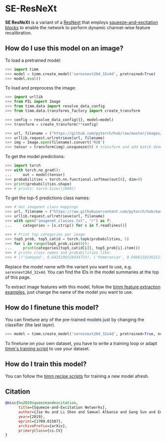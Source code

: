 # SE-ResNeXt

**SE ResNeXt** is a variant of a [ResNext](https://www.paperswithcode.com/method/resneXt) that employs [squeeze-and-excitation blocks](https://paperswithcode.com/method/squeeze-and-excitation-block) to enable the network to perform dynamic channel-wise feature recalibration.

## How do I use this model on an image?

To load a pretrained model:

```py
>>> import timm
>>> model = timm.create_model('seresnext26d_32x4d', pretrained=True)
>>> model.eval()
```

To load and preprocess the image:

```py 
>>> import urllib
>>> from PIL import Image
>>> from timm.data import resolve_data_config
>>> from timm.data.transforms_factory import create_transform

>>> config = resolve_data_config({}, model=model)
>>> transform = create_transform(**config)

>>> url, filename = ("https://github.com/pytorch/hub/raw/master/images/dog.jpg", "dog.jpg")
>>> urllib.request.urlretrieve(url, filename)
>>> img = Image.open(filename).convert('RGB')
>>> tensor = transform(img).unsqueeze(0) # transform and add batch dimension
```

To get the model predictions:

```py
>>> import torch
>>> with torch.no_grad():
...     out = model(tensor)
>>> probabilities = torch.nn.functional.softmax(out[0], dim=0)
>>> print(probabilities.shape)
>>> # prints: torch.Size([1000])
```

To get the top-5 predictions class names:

```py
>>> # Get imagenet class mappings
>>> url, filename = ("https://raw.githubusercontent.com/pytorch/hub/master/imagenet_classes.txt", "imagenet_classes.txt")
>>> urllib.request.urlretrieve(url, filename) 
>>> with open("imagenet_classes.txt", "r") as f:
...     categories = [s.strip() for s in f.readlines()]

>>> # Print top categories per image
>>> top5_prob, top5_catid = torch.topk(probabilities, 5)
>>> for i in range(top5_prob.size(0)):
...     print(categories[top5_catid[i]], top5_prob[i].item())
>>> # prints class names and probabilities like:
>>> # [('Samoyed', 0.6425196528434753), ('Pomeranian', 0.04062102362513542), ('keeshond', 0.03186424449086189), ('white wolf', 0.01739676296710968), ('Eskimo dog', 0.011717947199940681)]
```

Replace the model name with the variant you want to use, e.g. `seresnext26d_32x4d`. You can find the IDs in the model summaries at the top of this page.

To extract image features with this model, follow the [timm feature extraction examples](../feature_extraction), just change the name of the model you want to use.

## How do I finetune this model?

You can finetune any of the pre-trained models just by changing the classifier (the last layer).

```py
>>> model = timm.create_model('seresnext26d_32x4d', pretrained=True, num_classes=NUM_FINETUNE_CLASSES)
```
To finetune on your own dataset, you have to write a training loop or adapt [timm's training
script](https://github.com/rwightman/pytorch-image-models/blob/master/train.py) to use your dataset.

## How do I train this model?

You can follow the [timm recipe scripts](../training_script) for training a new model afresh.

## Citation

```BibTeX
@misc{hu2019squeezeandexcitation,
      title={Squeeze-and-Excitation Networks}, 
      author={Jie Hu and Li Shen and Samuel Albanie and Gang Sun and Enhua Wu},
      year={2019},
      eprint={1709.01507},
      archivePrefix={arXiv},
      primaryClass={cs.CV}
}
```

<!--
Type: model-index
Collections:
- Name: SEResNeXt
  Paper:
    Title: Squeeze-and-Excitation Networks
    URL: https://paperswithcode.com/paper/squeeze-and-excitation-networks
Models:
- Name: seresnext26d_32x4d
  In Collection: SEResNeXt
  Metadata:
    FLOPs: 3507053024
    Parameters: 16810000
    File Size: 67425193
    Architecture:
    - 1x1 Convolution
    - Batch Normalization
    - Convolution
    - Global Average Pooling
    - Grouped Convolution
    - Max Pooling
    - ReLU
    - ResNeXt Block
    - Residual Connection
    - Softmax
    - Squeeze-and-Excitation Block
    Tasks:
    - Image Classification
    Training Techniques:
    - Label Smoothing
    - SGD with Momentum
    - Weight Decay
    Training Data:
    - ImageNet
    Training Resources: 8x NVIDIA Titan X GPUs
    ID: seresnext26d_32x4d
    LR: 0.6
    Epochs: 100
    Layers: 26
    Dropout: 0.2
    Crop Pct: '0.875'
    Momentum: 0.9
    Batch Size: 1024
    Image Size: '224'
    Interpolation: bicubic
  Code: https://github.com/rwightman/pytorch-image-models/blob/a7f95818e44b281137503bcf4b3e3e94d8ffa52f/timm/models/resnet.py#L1234
  Weights: https://github.com/rwightman/pytorch-image-models/releases/download/v0.1-weights/seresnext26d_32x4d-80fa48a3.pth
  Results:
  - Task: Image Classification
    Dataset: ImageNet
    Metrics:
      Top 1 Accuracy: 77.59%
      Top 5 Accuracy: 93.61%
- Name: seresnext26t_32x4d
  In Collection: SEResNeXt
  Metadata:
    FLOPs: 3466436448
    Parameters: 16820000
    File Size: 67414838
    Architecture:
    - 1x1 Convolution
    - Batch Normalization
    - Convolution
    - Global Average Pooling
    - Grouped Convolution
    - Max Pooling
    - ReLU
    - ResNeXt Block
    - Residual Connection
    - Softmax
    - Squeeze-and-Excitation Block
    Tasks:
    - Image Classification
    Training Techniques:
    - Label Smoothing
    - SGD with Momentum
    - Weight Decay
    Training Data:
    - ImageNet
    Training Resources: 8x NVIDIA Titan X GPUs
    ID: seresnext26t_32x4d
    LR: 0.6
    Epochs: 100
    Layers: 26
    Dropout: 0.2
    Crop Pct: '0.875'
    Momentum: 0.9
    Batch Size: 1024
    Image Size: '224'
    Interpolation: bicubic
  Code: https://github.com/rwightman/pytorch-image-models/blob/a7f95818e44b281137503bcf4b3e3e94d8ffa52f/timm/models/resnet.py#L1246
  Weights: https://github.com/rwightman/pytorch-image-models/releases/download/v0.1-weights/seresnext26tn_32x4d-569cb627.pth
  Results:
  - Task: Image Classification
    Dataset: ImageNet
    Metrics:
      Top 1 Accuracy: 77.99%
      Top 5 Accuracy: 93.73%
- Name: seresnext50_32x4d
  In Collection: SEResNeXt
  Metadata:
    FLOPs: 5475179184
    Parameters: 27560000
    File Size: 110569859
    Architecture:
    - 1x1 Convolution
    - Batch Normalization
    - Convolution
    - Global Average Pooling
    - Grouped Convolution
    - Max Pooling
    - ReLU
    - ResNeXt Block
    - Residual Connection
    - Softmax
    - Squeeze-and-Excitation Block
    Tasks:
    - Image Classification
    Training Techniques:
    - Label Smoothing
    - SGD with Momentum
    - Weight Decay
    Training Data:
    - ImageNet
    Training Resources: 8x NVIDIA Titan X GPUs
    ID: seresnext50_32x4d
    LR: 0.6
    Epochs: 100
    Layers: 50
    Dropout: 0.2
    Crop Pct: '0.875'
    Momentum: 0.9
    Batch Size: 1024
    Image Size: '224'
    Interpolation: bicubic
  Code: https://github.com/rwightman/pytorch-image-models/blob/a7f95818e44b281137503bcf4b3e3e94d8ffa52f/timm/models/resnet.py#L1267
  Weights: https://github.com/rwightman/pytorch-image-models/releases/download/v0.1-weights/seresnext50_32x4d_racm-a304a460.pth
  Results:
  - Task: Image Classification
    Dataset: ImageNet
    Metrics:
      Top 1 Accuracy: 81.27%
      Top 5 Accuracy: 95.62%
-->